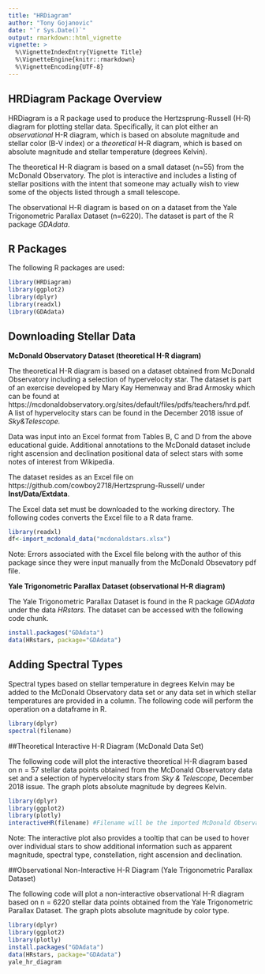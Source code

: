```yaml
---
title: "HRDiagram"
author: "Tony Gojanovic"
date: "`r Sys.Date()`"
output: rmarkdown::html_vignette
vignette: >
  %\VignetteIndexEntry{Vignette Title}
  %\VignetteEngine{knitr::rmarkdown}
  %\VignetteEncoding{UTF-8}
---
```


## HRDiagram Package Overview

HRDiagram is a R package used to produce the Hertzsprung-Russell (H-R) diagram for plotting stellar data.  Specifically, it can plot either an *observational* H-R diagram, which is based on absolute magnitude and stellar color (B-V index) or a *theoretical* H-R diagram, which is based on absolute magnitude and stellar temperature (degrees Kelvin).

The theoretical H-R diagram is based on a small dataset (n=55) from the McDonald Observatory.  The plot is interactive and includes a listing of stellar positions with the intent that someone may actually wish to view some of the objects listed through a small telescope.

The observational H-R diagram is based on on a dataset from the Yale Trigonometric Parallax Dataset (n=6220).  The dataset is part of the R package *GDAdata*.

## R Packages

The following R packages are used:

```r
library(HRDiagram)
library(ggplot2)
library(dplyr)
library(readxl)
library(GDAdata)

```

## Downloading Stellar Data


**McDonald Observatory Dataset (theoretical H-R diagram)**

The theoretical H-R diagram is based on a dataset obtained from McDonald Observatory including a selection of hypervelocity star.  The dataset is part of an exercise developed by Mary Kay Hemenway and Brad Armosky which can be found at https://mcdonaldobservatory.org/sites/default/files/pdfs/teachers/hrd.pdf.  A list of hypervelocity stars can be found in the December 2018 issue of *Sky&Telescope.*

Data was input into an Excel format from Tables B, C and D from the above educational guide. Additional annotations to the McDonald dataset include right ascension and declination positional data of select stars with some notes of interest from Wikipedia.  

The dataset resides as an Excel file on https://github.com/cowboy2718/Hertzsprung-Russell/ under **Inst/Data/Extdata**.

The Excel data set must be downloaded to the working directory.  The following codes converts the Excel file to a R data frame.

```r
library(readxl)
df<-import_mcdonald_data("mcdonaldstars.xlsx")
```

Note: Errors associated with the Excel file belong with the author of this package since they were input manually from the McDonald Obsevatory pdf file.

**Yale Trigonometric Parallax Dataset (observational H-R diagram)**

The Yale Trigonometric Parallax Dataset is found in the R package *GDAdata* under the data *HRstars*.  The dataset can be accessed with the following code chunk.

```r
install.packages("GDAdata")
data(HRstars, package="GDAdata")
```

## Adding Spectral Types

Spectral types based on stellar temperature in degrees Kelvin may be added to the McDonald Observatory data set or any data set in which stellar temperatures are provided in a column.  The following code will perform the operation on a dataframe in R.

```r
library(dplyr)
spectral(filename)
```

##Theoretical Interactive H-R Diagram (McDonald Data Set)

The following code will plot the interactive theoretical H-R diagram based on n = 57 stellar data points obtained from the McDonald Observatory data set and a selection of hypervelocity stars from *Sky & Telescope,* December 2018 issue.  The graph plots absolute magnitude by degrees Kelvin.

```r
library(dplyr)
library(ggplot2)
library(plotly)
interactiveHR(filename) #Filename will be the imported McDonald Observatory dataset
```

Note: The interactive plot also provides a tooltip that can be used to hover over individual stars to show additional information such as apparent magnitude, spectral type, constellation, right ascension and declination.

##Observational Non-Interactive H-R Diagram (Yale Trigonometric Parallax Dataset)

The following code will plot a non-interactive observational H-R diagram based on n = 6220 stellar data points obtained from the Yale Trigonometric Parallax Dataset.  The graph plots absolute magnitude by color type.

```r
library(dplyr)
library(ggplot2)
library(plotly)
install.packages("GDAdata")
data(HRstars, package="GDAdata")
yale_hr_diagram
```

